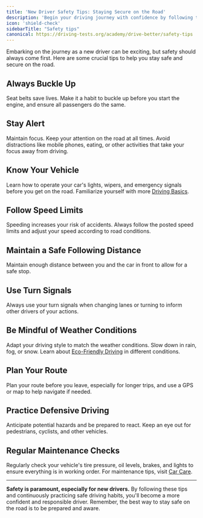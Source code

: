 ```yaml
---
title: 'New Driver Safety Tips: Staying Secure on the Road'
description: 'Begin your driving journey with confidence by following these essential safety tips. From seat belt usage to situational awareness, learn how to keep safe on the road.'
icon: 'shield-check'
sidebarTitle: "Safety tips"
canonical: https://driving-tests.org/academy/drive-better/safety-tips
---
```

<Snippet file="andrei.mdx" />
Embarking on the journey as a new driver can be exciting, but safety should always come first. Here are some crucial tips to help you stay safe and secure on the road.

## Always Buckle Up

Seat belts save lives. Make it a habit to buckle up before you start the engine, and ensure all passengers do the same.

## Stay Alert

Maintain focus. Keep your attention on the road at all times. Avoid distractions like mobile phones, eating, or other activities that take your focus away from driving.

## Know Your Vehicle

Learn how to operate your car's lights, wipers, and emergency signals before you get on the road. Familiarize yourself with more [Driving Basics](/start-driving/driving-basics/understanding-your-car).

## Follow Speed Limits

Speeding increases your risk of accidents. Always follow the posted speed limits and adjust your speed according to road conditions.

## Maintain a Safe Following Distance

Maintain enough distance between you and the car in front to allow for a safe stop.

## Use Turn Signals

Always use your turn signals when changing lanes or turning to inform other drivers of your actions.

## Be Mindful of Weather Conditions

Adapt your driving style to match the weather conditions. Slow down in rain, fog, or snow. Learn about [Eco-Friendly Driving](/drive-better/eco-friendly-driving) in different conditions.

## Plan Your Route

Plan your route before you leave, especially for longer trips, and use a GPS or map to help navigate if needed.

## Practice Defensive Driving

Anticipate potential hazards and be prepared to react. Keep an eye out for pedestrians, cyclists, and other vehicles.

## Regular Maintenance Checks

Regularly check your vehicle's tire pressure, oil levels, brakes, and lights to ensure everything is in working order. For maintenance tips, visit [Car Care](/car-care/routine-maintenance).

---

**Safety is paramount, especially for new drivers.** By following these tips and continuously practicing safe driving habits, you'll become a more confident and responsible driver. Remember, the best way to stay safe on the road is to be prepared and aware.
